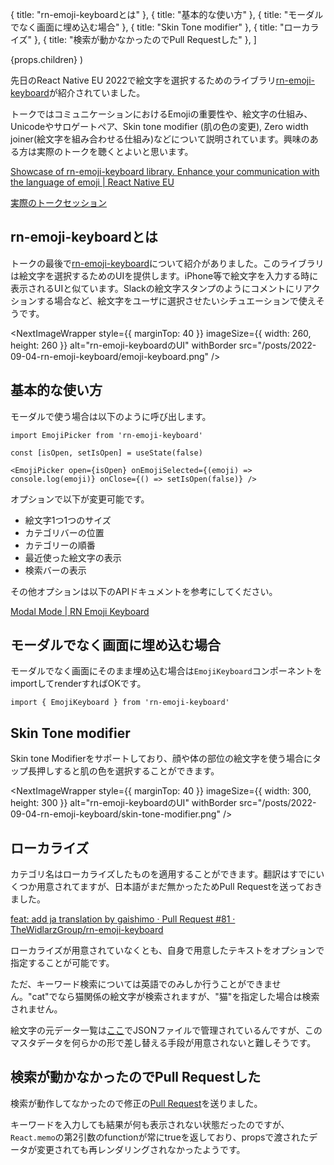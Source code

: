 

  { title: "rn-emoji-keyboardとは" },
  { title: "基本的な使い方" },
  { title: "モーダルでなく画面に埋め込む場合" },
  { title: "Skin Tone modifier" },
  { title: "ローカライズ" },
  { title: "検索が動かなかったのでPull Requestした" },
]

  <PostLayout headlines={headlines} meta={meta}>
    {props.children}
  </PostLayout>
)


先日のReact Native EU 2022で絵文字を選択するためのライブラリ[rn-emoji-keyboard](https://github.com/TheWidlarzGroup/rn-emoji-keyboard)が紹介されていました。


トークではコミュニケーションにおけるEmojiの重要性や、絵文字の仕組み、Unicodeやサロゲートペア、Skin tone modifier (肌の色の変更), Zero width joiner(絵文字を組み合わせる仕組み)などについて説明されています。興味のある方は実際のトークを聴くとよいと思います。

[Showcase of rn-emoji-keyboard library. Enhance your communication with the language of emoji | React Native EU](https://www.react-native.eu/talks/magdalena-jaskowska-showcase-of-rn-emoji-keyboard-library-enhance-your-communication-with-the-language-of-emoji)

[実際のトークセッション](https://youtu.be/7QeINTWLUkc)


## rn-emoji-keyboardとは

トークの最後で[rn-emoji-keyboard](https://github.com/TheWidlarzGroup/rn-emoji-keyboard)について紹介がありました。このライブラリは絵文字を選択するためのUIを提供します。iPhone等で絵文字を入力する時に表示されるUIと似ています。Slackの絵文字スタンプのようにコメントにリアクションする場合など、絵文字をユーザに選択させたいシチュエーションで使えそうです。


<NextImageWrapper
  style={{ marginTop: 40 }}
  imageSize={{ width: 260, height: 260 }}
  alt="rn-emoji-keyboardのUI"
  withBorder
  src="/posts/2022-09-04-rn-emoji-keyboard/emoji-keyboard.png"
/>

## 基本的な使い方

モーダルで使う場合は以下のように呼び出します。

```tsx
import EmojiPicker from 'rn-emoji-keyboard'

const [isOpen, setIsOpen] = useState(false)

<EmojiPicker open={isOpen} onEmojiSelected={(emoji) => console.log(emoji)} onClose={() => setIsOpen(false)} />
```

オプションで以下が変更可能です。
- 絵文字1つ1つのサイズ
- カテゴリバーの位置
- カテゴリーの順番
- 最近使った絵文字の表示
- 検索バーの表示

その他オプションは以下のAPIドキュメントを参考にしてください。

[Modal Mode | RN Emoji Keyboard](https://thewidlarzgroup.github.io/rn-emoji-keyboard/docs/api/modal)

## モーダルでなく画面に埋め込む場合

モーダルでなく画面にそのまま埋め込む場合は`EmojiKeyboard`コンポーネントをimportしてrenderすればOKです。

```
import { EmojiKeyboard } from 'rn-emoji-keyboard'
```


## Skin Tone modifier

Skin tone Modifierをサポートしており、顔や体の部位の絵文字を使う場合にタップ長押しすると肌の色を選択することができます。


<NextImageWrapper
  style={{ marginTop: 40 }}
  imageSize={{ width: 300, height: 300 }}
  alt="rn-emoji-keyboardのUI"
  withBorder
  src="/posts/2022-09-04-rn-emoji-keyboard/skin-tone-modifier.png"
/>

## ローカライズ

カテゴリ名はローカライズしたものを適用することができます。翻訳はすでにいくつか用意されてますが、日本語がまだ無かったためPull Requestを送っておきました。

[feat: add ja translation by gaishimo · Pull Request #81 · TheWidlarzGroup/rn-emoji-keyboard](https://github.com/TheWidlarzGroup/rn-emoji-keyboard/pull/81)

ローカライズが用意されていなくとも、自身で用意したテキストをオプションで指定することが可能です。

ただ、キーワード検索については英語でのみしか行うことができません。"cat"でなら猫関係の絵文字が検索されますが、"猫"を指定した場合は検索されません。

絵文字の元データ一覧は[ここ](https://github.com/TheWidlarzGroup/rn-emoji-keyboard/blob/master/src/assets/emojis.json)でJSONファイルで管理されているんですが、このマスタデータを何らかの形で差し替える手段が用意されないと難しそうです。


## 検索が動かなかったのでPull Requestした

検索が動作してなかったので修正の[Pull Request](https://github.com/TheWidlarzGroup/rn-emoji-keyboard/pull/83)を送りました。

キーワードを入力しても結果が何も表示されない状態だったのですが、`React.memo`の第2引数のfunctionが常にtrueを返しており、propsで渡されたデータが変更されても再レンダリングされなかったようです。

